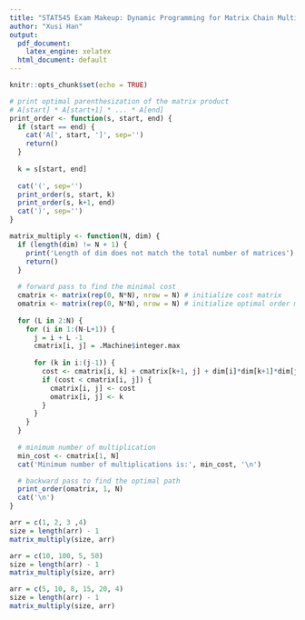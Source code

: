 ```yaml
---
title: "STAT545 Exam Makeup: Dynamic Programming for Matrix Chain Multiplication"
author: "Xusi Han"
output:
  pdf_document: 
    latex_engine: xelatex
  html_document: default
---
```


```r
knitr::opts_chunk$set(echo = TRUE)
```

```r
# print optimal parenthesization of the matrix product 
# A[start] * A[start+1] * ... * A[end]
print_order <- function(s, start, end) {
  if (start == end) {
    cat('A[', start, ']', sep='')
    return()
  }
  
  k = s[start, end]
  
  cat('(', sep='')
  print_order(s, start, k)
  print_order(s, k+1, end)
  cat(')', sep='')
}

matrix_multiply <- function(N, dim) {
  if (length(dim) != N + 1) {
    print('Length of dim does not match the total number of matrices')
    return()
  }
  
  # forward pass to find the minimal cost
  cmatrix <- matrix(rep(0, N*N), nrow = N) # initialize cost matrix
  omatrix <- matrix(rep(0, N*N), nrow = N) # initialize optimal order matrix
  
  for (L in 2:N) {
    for (i in 1:(N-L+1)) {
      j = i + L -1
      cmatrix[i, j] = .Machine$integer.max
      
      for (k in i:(j-1)) {
        cost <- cmatrix[i, k] + cmatrix[k+1, j] + dim[i]*dim[k+1]*dim[j+1]
        if (cost < cmatrix[i, j]) {
          cmatrix[i, j] <- cost
          omatrix[i, j] <- k
        }
      }
    }
  }
  
  # minimum number of multiplication
  min_cost <- cmatrix[1, N]
  cat('Minimum number of multiplications is:', min_cost, '\n')

  # backward pass to find the optimal path
  print_order(omatrix, 1, N)
  cat('\n')
}

arr = c(1, 2, 3 ,4) 
size = length(arr) - 1
matrix_multiply(size, arr)

arr = c(10, 100, 5, 50) 
size = length(arr) - 1
matrix_multiply(size, arr)

arr = c(5, 10, 8, 15, 20, 4) 
size = length(arr) - 1
matrix_multiply(size, arr)

```
